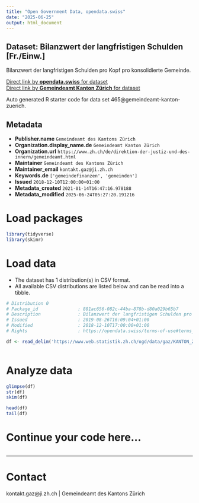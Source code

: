 ```yaml
---
title: "Open Government Data, opendata.swiss"
date: "2025-06-25"
output: html_document
---
```


## Dataset: Bilanzwert der langfristigen Schulden [Fr./Einw.]

Bilanzwert der langfristigen Schulden pro Kopf pro konsolidierte Gemeinde.

[Direct link by **opendata.swiss** for dataset](https://opendata.swiss/de/dataset/bilanzwert-der-langfristigen-schulden-fr-einw)<br>
[Direct link by **Gemeindeamt Kanton Zürich** for dataset](https://www.zh.ch/de/politik-staat/gemeinden/pruefung-uebermittlung-gemeindedaten.html)

Auto generated R starter code for data set 465@gemeindeamt-kanton-zuerich.

## Metadata

- **Publisher.name** `Gemeindeamt des Kantons Zürich`
- **Organization.display_name.de** `Gemeindeamt Kanton Zürich`
- **Organization.url** `https://www.zh.ch/de/direktion-der-justiz-und-des-innern/gemeindeamt.html`
- **Maintainer** `Gemeindeamt des Kantons Zürich`
- **Maintainer_email** `kontakt.gaz@ji.zh.ch`
- **Keywords.de** `['gemeindefinanzen', 'gemeinden']`
- **Issued** `2018-12-10T12:00:00+01:00`
- **Metadata_created** `2021-01-14T16:47:16.978188`
- **Metadata_modified** `2025-06-24T05:27:20.191216`


# Load packages

```r

library(tidyverse)
library(skimr)

```

# Load data

-   The dataset has 1 distribution(s) in CSV format.
-   All available CSV distributions are listed below and can be read into a tibble.

```r

# Distribution 0
# Package_id               : 881ac656-082c-44ba-878b-d80a029b65b7
# Description              : Bilanzwert der langfristigen Schulden pro Kopf pro konsolidierte Gemeinde.
# Issued                   : 2019-08-26T16:09:04+01:00
# Modified                 : 2018-12-10T17:00:00+01:00
# Rights                   : https://opendata.swiss/terms-of-use#terms_by

df <- read_delim('https://www.web.statistik.zh.ch/ogd/data/gaz/KANTON_ZUERICH_gaz_langfristige_schulden.csv')



```

# Analyze data

```r

glimpse(df)
str(df)
skim(df)

head(df)
tail(df)

```

# Continue your code here...

```r

```

------------------------------------------------------------------------

# Contact

kontakt.gaz@ji.zh.ch | Gemeindeamt des Kantons Zürich
